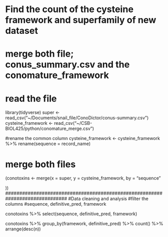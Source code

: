 # Find the count of the cysteine framework and superfamily of new dataset
# merge both file; conus_summary.csv and the conomature_framework
# read the file

library(tidyverse)
super <- read_csv("~/Documents/snail_file/ConoDictor/conus-summary.csv")
cysteine_framework <- read_csv("~/CSB-BIOL425/python/conomature_merge.csv")

#rename the common column 
cysteine_framework <- cysteine_framework %>% 
  rename(sequence = record_name)

# merge both files
(conotoxins <- merge(x = super,
                              y = cysteine_framework,
                              by = "sequence"
                              
))
##############################################################################
#Data cleaning and analysis
#filter the columns
#sequence, definitive_pred, framework

conotoxins %>% 
  select(sequence, definitive_pred, framework)

conotoxins %>%
  group_by(framework, definitive_pred) %>%
  count() %>% 
  arrange(desc(n))


###########################################################################